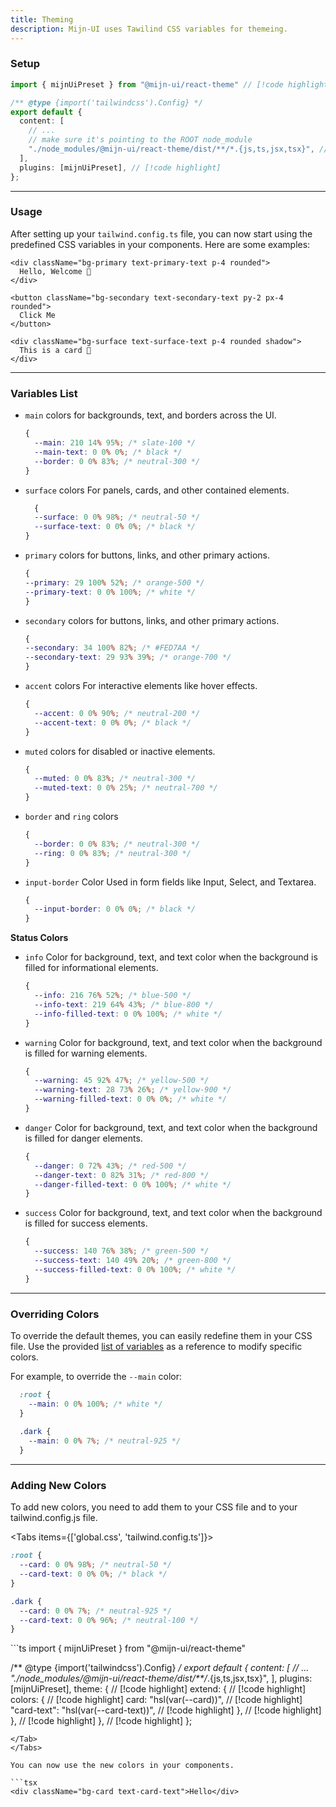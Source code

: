 ```yaml
---
title: Theming
description: Mijn-UI uses Tawilind CSS variables for themeing.
---
```


### Setup

<Alert
  color="info"
  title="Note:"
  description="If you are using pnpm and monorepo architecture, please make sure you are pointing to the ROOT node_modules"
/>

```ts title="tailwind.config.ts"
import { mijnUiPreset } from "@mijn-ui/react-theme" // [!code highlight]

/** @type {import('tailwindcss').Config} */
export default {
  content: [
    // ...
    // make sure it's pointing to the ROOT node_module
    "./node_modules/@mijn-ui/react-theme/dist/**/*.{js,ts,jsx,tsx}", // [!code highlight]
  ],
  plugins: [mijnUiPreset], // [!code highlight]
};
```

---

### Usage

After setting up your `tailwind.config.ts` file, you can now start using the predefined CSS variables in your components. Here are some examples:

```tsx
<div className="bg-primary text-primary-text p-4 rounded">
  Hello, Welcome 👋
</div>

<button className="bg-secondary text-secondary-text py-2 px-4 rounded">
  Click Me
</button>

<div className="bg-surface text-surface-text p-4 rounded shadow">
  This is a card 🎴
</div>
```

---

### Variables List

- `main` colors for backgrounds, text, and borders across the UI.

  ```css
  {
    --main: 210 14% 95%; /* slate-100 */
    --main-text: 0 0% 0%; /* black */
    --border: 0 0% 83%; /* neutral-300 */
  }
  ```

- `surface` colors For panels, cards, and other contained elements.

  ```css
    {
    --surface: 0 0% 98%; /* neutral-50 */
    --surface-text: 0 0% 0%; /* black */
  }
  ```

- `primary` colors for buttons, links, and other primary actions.

  ```css
  {
  --primary: 29 100% 52%; /* orange-500 */
  --primary-text: 0 0% 100%; /* white */
  }
  ```

- `secondary` colors for buttons, links, and other primary actions.

  ```css
  {
  --secondary: 34 100% 82%; /* #FED7AA */
  --secondary-text: 29 93% 39%; /* orange-700 */
  }
  ```

- `accent` colors For interactive elements like hover effects.

  ```css
  {
    --accent: 0 0% 90%; /* neutral-200 */
    --accent-text: 0 0% 0%; /* black */
  }
  ```

- `muted` colors for disabled or inactive elements.

  ```css
  {
    --muted: 0 0% 83%; /* neutral-300 */
    --muted-text: 0 0% 25%; /* neutral-700 */
  }
  ```

- `border` and `ring` colors

  ```css
  {
    --border: 0 0% 83%; /* neutral-300 */
    --ring: 0 0% 83%; /* neutral-300 */
  }

  ```

- `input-border` Color Used in form fields like Input, Select, and Textarea.

  ```css
  {
    --input-border: 0 0% 0%; /* black */
  }
  ```

**Status Colors**

- `info` Color for background, text, and text color when the background is filled for informational elements.

  ```css
  {
    --info: 216 76% 52%; /* blue-500 */
    --info-text: 219 64% 43%; /* blue-800 */
    --info-filled-text: 0 0% 100%; /* white */
  }
  ```

- `warning` Color for background, text, and text color when the background is filled for warning elements.

  ```css
  {
    --warning: 45 92% 47%; /* yellow-500 */
    --warning-text: 28 73% 26%; /* yellow-900 */
    --warning-filled-text: 0 0% 0%; /* white */
  }
  ```

- `danger` Color for background, text, and text color when the background is filled for danger elements.

  ```css
  {
    --danger: 0 72% 43%; /* red-500 */
    --danger-text: 0 82% 31%; /* red-800 */
    --danger-filled-text: 0 0% 100%; /* white */
  }
  ```

- `success` Color for background, text, and text color when the background is filled for success elements.

  ```css
  {
    --success: 140 76% 38%; /* green-500 */
    --success-text: 140 49% 20%; /* green-800 */
    --success-filled-text: 0 0% 100%; /* white */
  }
  ```

---

### Overriding Colors

To override the default themes, you can easily redefine them in your CSS file. Use the provided [list of variables](#variables-list) as a reference to modify specific colors.

For example, to override the `--main` color:

```css
  :root {
    --main: 0 0% 100%; /* white */
  }
 
  .dark {
    --main: 0 0% 7%; /* neutral-925 */
  }
```

<Alert 
  color="danger"
  title="Note:" 
  description="Colors must be defined in HSL format without parentheses. Otherwise, you may encounter unexpected color results." 
  className="mt-4" 
/>

---

### Adding New Colors

To add new colors, you need to add them to your CSS file and to your tailwind.config.js file.

<Tabs items={['global.css', 'tailwind.config.ts']}>
  <Tab value="global.css">
  ```css
  :root {
    --card: 0 0% 98%; /* neutral-50 */
    --card-text: 0 0% 0%; /* black */
  }

  .dark {
    --card: 0 0% 7%; /* neutral-925 */
    --card-text: 0 0% 96%; /* neutral-100 */
  }
  ```
  </Tab>

  <Tab value="tailwind.config.ts">
  ```ts
  import { mijnUiPreset } from "@mijn-ui/react-theme"

  /** @type {import('tailwindcss').Config} */
  export default {
    content: [
      // ...
      "./node_modules/@mijn-ui/react-theme/dist/**/*.{js,ts,jsx,tsx}",
    ],
    plugins: [mijnUiPreset],
    theme: { // [!code highlight]
      extend: { // [!code highlight]
        colors: { // [!code highlight]
          card: "hsl(var(--card))", // [!code highlight]
          "card-text": "hsl(var(--card-text))", // [!code highlight]
        }, // [!code highlight]
      }, // [!code highlight]
    }, // [!code highlight]
  };
  ```
  </Tab>
</Tabs>

You can now use the new colors in your components.

```tsx
<div className="bg-card text-card-text">Hello</div>
```

